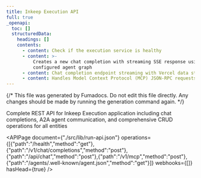 ```yaml
---
title: Inkeep Execution API
full: true
_openapi:
  toc: []
  structuredData:
    headings: []
    contents:
      - content: Check if the execution service is healthy
      - content: >-
          Creates a new chat completion with streaming SSE response using the
          configured agent graph
      - content: Chat completion endpoint streaming with Vercel data stream protocol.
      - content: Handles Model Context Protocol (MCP) JSON-RPC requests
---
```


{/* This file was generated by Fumadocs. Do not edit this file directly. Any changes should be made by running the generation command again. */}

Complete REST API for Inkeep Execution application including chat completions, A2A agent communication, and comprehensive CRUD operations for all entities

<APIPage document={"./src/lib/run-api.json"} operations={[{"path":"/health","method":"get"},{"path":"/v1/chat/completions","method":"post"},{"path":"/api/chat","method":"post"},{"path":"/v1/mcp","method":"post"},{"path":"/agents/.well-known/agent.json","method":"get"}]} webhooks={[]} hasHead={true} />